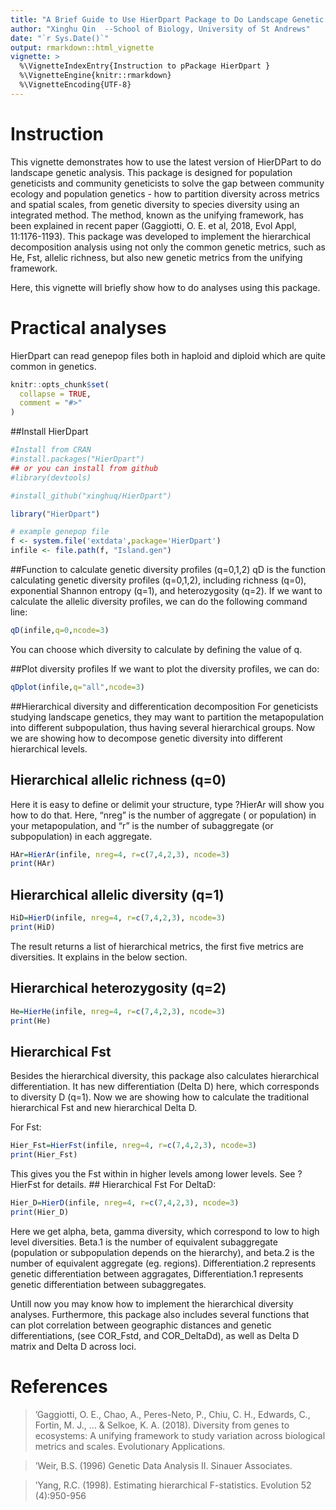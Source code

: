 ---
title: "A Brief Guide to Use HierDpart Package to Do Landscape Genetic Analysis "
author: "Xinghu Qin  --School of Biology, University of St Andrews"
date: "`r Sys.Date()`"
output: rmarkdown::html_vignette
vignette: >
  %\VignetteIndexEntry{Instruction to pPackage HierDpart }
  %\VignetteEngine{knitr::rmarkdown}
  %\VignetteEncoding{UTF-8}
---
# Instruction

This vignette demonstrates how to use the latest version of HierDPart to do landscape genetic analysis. This package is designed for population geneticists and community geneticists to solve the gap between community ecology and population genetics - how to partition diversity across metrics and spatial scales, from genetic diversity to species diversity using an integrated method. The method, known as the unifying framework, has been explained in recent paper (Gaggiotti, O. E. et al, 2018, Evol Appl, 11:1176-1193). This package was developed to implement the hierarchical decomposition analysis using not only the common genetic metrics, such as He, Fst, allelic richness, but also new genetic metrics from the unifying framework.  

Here, this vignette will briefly show how to do analyses using this package.

# Practical analyses

 HierDpart can read genepop files both in haploid and diploid which are quite common in genetics.
 
```{r setup, include = FALSE}
knitr::opts_chunk$set(
  collapse = TRUE,
  comment = "#>"
)
```

##Install HierDpart

```{r, install}
#Install from CRAN
#install.packages("HierDpart")
## or you can install from github
#library(devtools)

#install_github("xinghuq/HierDpart")

library("HierDpart")

```
```{r, library}
# example genepop file
f <- system.file('extdata',package='HierDpart')
infile <- file.path(f, "Island.gen")
```

##Function to calculate genetic diversity profiles (q=0,1,2)
qD is the function calculating genetic diversity profiles (q=0,1,2), including richness (q=0), exponential Shannon entropy (q=1), and heterozygosity (q=2). If we want to calculate the allelic diversity profiles, we can do the following command line:

```{r}
qD(infile,q=0,ncode=3)
```
You can choose which diversity to calculate by defining the value of q.

##Plot diversity profiles
If we want to plot the diversity profiles, we can do:

```{r}
qDplot(infile,q="all",ncode=3)
```

##Hierarchical diversity and differentication decomposition
For geneticists studying landscape genetics, they may want to partition the metapopulation into different subpopulation, thus having several hierarchical groups. Now we are showing how to decompose genetic diversity into different hierarchical levels.

## Hierarchical allelic richness (q=0)

Here it is easy to define or delimit your structure, type ?HierAr will show you how to do that. Here, "nreg" is the number of aggregate ( or population) in your metapopulation, and "r" is the number of subaggregate (or subpopulation) in each aggregate.

```{r}
HAr=HierAr(infile, nreg=4, r=c(7,4,2,3), ncode=3)
print(HAr)
```

## Hierarchical allelic diversity (q=1)

```{r}
HiD=HierD(infile, nreg=4, r=c(7,4,2,3), ncode=3)
print(HiD)
```

The result returns a list of hierarchical metrics, the first five metrics are diversities. It explains in the below section.

## Hierarchical heterozygosity (q=2)

```{r}
He=HierHe(infile, nreg=4, r=c(7,4,2,3), ncode=3)
print(He)
```

## Hierarchical Fst

Besides the hierarchical diversity, this package also calculates hierarchical differentiation. It has new differentiation (Delta D) here, which corresponds to diversity D (q=1). Now we are showing how to calculate the traditional hierarchical Fst and new hierarchical Delta D. 

For Fst:

```{r}
Hier_Fst=HierFst(infile, nreg=4, r=c(7,4,2,3), ncode=3)
print(Hier_Fst)
```

This gives you the Fst within in higher levels among lower levels. See ?HierFst for details.
## Hierarchical Fst
For DeltaD:

```{r}
Hier_D=HierD(infile, nreg=4, r=c(7,4,2,3), ncode=3)
print(Hier_D)
```

Here we get alpha, beta, gamma diversity, which correspond to low to high level diversities. Beta.1 is the number of equivalent subaggregate (population or subpopulation depends on the hierarchy), and beta.2 is the number of equivalent aggregate (eg. regions). Differentiation.2 represents genetic differentiation between aggragates, Differentiation.1 represents genetic differentiation between subaggregates. 

Untill now you may know how to implement the hierarchical diversity analyses. Furthermore, this package also includes several functions that can plot correlation between geographic distances and genetic differentiations, (see COR_Fstd, and COR_DeltaDd), as well as Delta D matrix and Delta D across loci.

# References
> 'Gaggiotti, O. E., Chao, A., Peres-Neto, P., Chiu, C. H., Edwards, C., Fortin, M. J., ... & Selkoe, K. A. (2018). Diversity from genes to ecosystems: A unifying framework to study variation across biological metrics and scales. Evolutionary Applications.

>'Weir, B.S. (1996) Genetic Data Analysis II. Sinauer Associates.

>'Yang, R.C. (1998). Estimating hierarchical F-statistics. Evolution 52 (4):950-956
